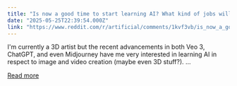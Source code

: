 ```yaml
---
title: "Is now a good time to start learning AI? What kind of jobs will it create, and what skills should an interested person learn?"
date: "2025-05-25T22:39:54.000Z"
link: "https://www.reddit.com/r/artificial/comments/1kvf3vb/is_now_a_good_time_to_start_learning_ai_what_kind/"
---
```


I'm currently a 3D artist but the recent advancements in both Veo 3, ChatGPT, and even Midjourney have me very interested in learning AI in respect to image and video creation (maybe even 3D stuff?). ...

[Read more](https://www.reddit.com/r/artificial/comments/1kvf3vb/is_now_a_good_time_to_start_learning_ai_what_kind/)
